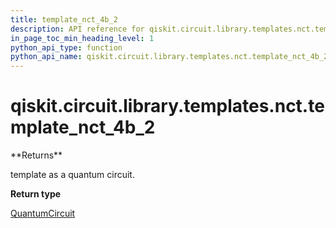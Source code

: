 ```yaml
---
title: template_nct_4b_2
description: API reference for qiskit.circuit.library.templates.nct.template_nct_4b_2
in_page_toc_min_heading_level: 1
python_api_type: function
python_api_name: qiskit.circuit.library.templates.nct.template_nct_4b_2
---
```


# qiskit.circuit.library.templates.nct.template\_nct\_4b\_2

<Function id="qiskit.circuit.library.templates.nct.template_nct_4b_2" isDedicatedPage={true} github="https://github.com/qiskit/qiskit/tree/stable/0.19/qiskit/circuit/library/templates/nct/template_nct_4b_2.py" signature="template_nct_4b_2()">
  **Returns**

  template as a quantum circuit.

  **Return type**

  [QuantumCircuit](qiskit.circuit.QuantumCircuit "qiskit.circuit.QuantumCircuit")
</Function>

